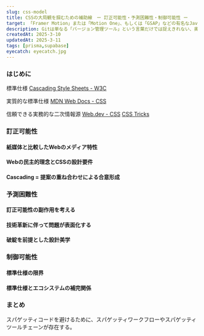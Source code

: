 ```yaml
---
slug: css-model
title: CSSの大局観を掴むための補助線　ー 訂正可能性・予測困難性・制御可能性 ー
target: 「Framer Motion」または「Motion One」、もしくは「GSAP」などの有名なJavaScriptアニメーションライブラリーの使用経験がある方を対象としています。
description: Gitは単なる「バージョン管理ツール」という言葉だけでは捉えきれない、奥深い思想と力を持つツールです。その本質を理解することで、Gitをより深く活用し、開発効率を飛躍的に向上させることができます。
createdAt: 2025-3-10
updatedAt: 2025-3-11
tags: [prisma,supabase]
eyecatch: eyecatch.jpg
---
```


### はじめに

標準仕様
[Cascading Style Sheets - W3C](https://www.w3.org/Style/CSS/)

実質的な標準仕様
[MDN Web Docs - CSS](https://developer.mozilla.org/ja/docs/Web/CSS)

信頼できる実務的な二次情報源
[Web.dev - CSS](https://web.dev/css?hl=ja)
[CSS Tricks](https://css-tricks.com/)


### 訂正可能性

#### 紙媒体と比較したWebのメディア特性

#### Webの民主的理念とCSSの設計要件

#### Cascading = 提案の重ね合わせによる合意形成

### 予測困難性

#### 訂正可能性の副作用を考える

#### 技術革新に伴って問題が表面化する

#### 破綻を前提とした設計美学

### 制御可能性

#### 標準仕様の限界
#### 標準仕様とエコシステムの補完関係

### まとめ

スパゲッティコードを避けるために、スパゲッティワークフローやスパゲッティツールチェーンが存在する。
